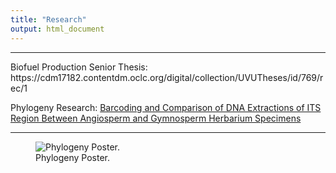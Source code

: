 ```yaml
---
title: "Research"
output: html_document
---
```


___
Biofuel Production Senior Thesis: https://cdm17182.contentdm.oclc.org/digital/collection/UVUTheses/id/769/rec/1

Phylogeny Research: 
[Barcoding and Comparison of DNA Extractions of ITS Region Between Angiosperm and Gymnosperm Herbarium Specimens](https://github.com/rosatiem98/rosatiem98.github.io/blob/main/UASAL%202021%20poster%20%20(1).pdf)

___

![Phylogeny Poster.](./UASAL 2021 poster  (1).png)
